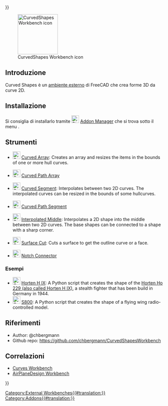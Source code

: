 <languages/>
{{UnfinishedDocu{{#translation:}}}}

[[File:CurvedShapes_CurvedArray.svg|thumb|128px|CurvedShapes Workbench icon]]

{{TOCright}}

<span id="Introduction"></span>
==Introduzione==

<div class="mw-translate-fuzzy">
Curved Shapes è un [[external workbenches/it|ambiente esterno]] di FreeCAD che crea forme 3D da curve 2D.
</div> 

<span id="Installation"></span>
==Installazione==

<div class="mw-translate-fuzzy">
Si consiglia di installarlo tramite [[Image:Std_AddonMgr.svg|24px|link=Std_AddonMgr]] [[Std_AddonMgr/it|Addon Manager]] che si trova sotto il menu {{MenuCommand|Strumenti → Addon Manager}}.
</div>

<span id="Tools"></span>
==Strumenti==

* [[Image:CurvedShapes_CurvedArray.svg|24px|link=CurvedShapes_CurvedArray]] [[CurvedShapes_CurvedArray|Curved Array]]: Creates an array and resizes the items in the bounds of one or more hull curves.

* [[Image:CurvedShapes_CurvedPathArray.svg|24px|link=CurvedShapes_CurvedPathArray]] [[CurvedShapes_CurvedPathArray|Curved Path Array]]

* [[Image:CurvedShapes_CurvedSegment.svg|24px|link=CurvedShapes_CurvedSegment]] [[CurvedShapes_CurvedSegment|Curved Segment]]: Interpolates between two 2D curves. The interpolated curves can be resized in the bounds of some hullcurves.

* [[Image:CurvedShapes_CurvedPathSegment.svg|24px|link=CurvedShapes_CurvedPathSegment]] [[CurvedShapes_CurvedPathSegment|Curved Path Segment]]

* [[Image:CurvedShapes_InterpolatedMiddle.svg|24px|link=CurvedShapes_InterpolatedMiddle]] [[CurvedShapes_InterpolatedMiddle|Interpolated Middle]]: Interpolates a 2D shape into the middle between two 2D curves. The base shapes can be connected to a shape with a sharp corner.

* [[Image:CurvedShapes_SurfaceCut.svg|24px|link=CurvedShapes_SurfaceCut]] [[CurvedShapes_SurfaceCut|Surface Cut]]: Cuts a surface to get the outline curve or a face.

* [[Image:CurvedShapes_NotchConnector.svg|24px|link=CurvedShapes_NotchConnector]] [[CurvedShapes_CurvedPathSegment|Notch Connector]]

<span id="Examples"></span>
=== Esempi ===

* [[Image:CurvedShapes_HortenHIX.svg|24px|link=CurvedShapes_HortenHIX]] [[CurvedShapes_HortenHIX|Horten H IX]]: A Python script that creates the shape of the [https://en.wikipedia.org/wiki/Horten_Ho_229 Horten Ho 229 (also called Horten H IX)], a stealth fighter that has been build in Germany in 1944.
* [[Image:CurvedShapes_FlyingWingS800.svg|24px|link=CurvedShapes_FlyingWingS800]] [[CurvedShapes_FlyingWingS800|S800]]: A Python script that creates the shape of a flying wing radio-controlled model.

<span id="References"></span>
==Riferimenti==

* Author: @chbergmann
* Github repo: https://github.com/chbergmann/CurvedShapesWorkbench

<span id="Related"></span>
==Correlazioni==

* [[Curves_Workbench|Curves Workbench]]
* [https://github.com/FredsFactory/FreeCAD_AirPlaneDesign AirPlaneDesign Workbench]


[[Category:External Workbenches{{#translation:}}]]
[[Category:Addons{{#translation:}}]]
{{Userdocnavi{{#translation:}}}}